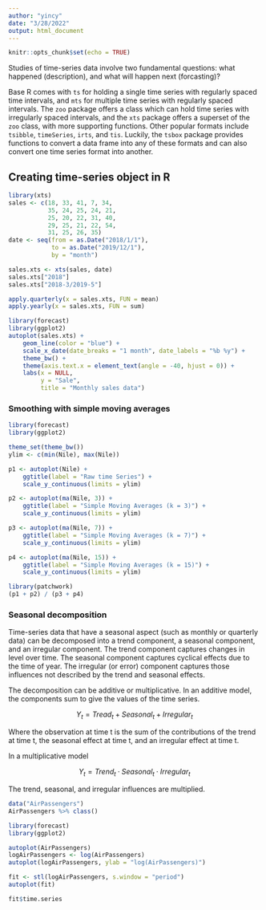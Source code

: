 ```yaml
---
author: "yincy"
date: "3/28/2022"
output: html_document
---
```


```r
knitr::opts_chunk$set(echo = TRUE)
```


Studies of time-series data involve two fundamental questions: what happened (description), and what will happen next (forcasting)?  

Base R comes with `ts` for holding a single time series with regularly spaced time intervals, and `mts` for multiple time series with regularly spaced intervals. The `zoo` package offers a class which can hold time series with irregularly spaced intervals, and the `xts` package offers a superset of the `zoo` class, with more supporting functions. Other popular formats include `tsibble`, `timeSeries`, `irts`, and `tis`. Luckily, the `tsbox` package provides functions to convert a data frame into any of these formats and can also convert one time series format into another.  


## Creating time-series object in R
```r
library(xts)
sales <- c(18, 33, 41, 7, 34, 
           35, 24, 25, 24, 21, 
           25, 20, 22, 31, 40, 
           29, 25, 21, 22, 54, 
           31, 25, 26, 35)
date <- seq(from = as.Date("2018/1/1"), 
            to = as.Date("2019/12/1"), 
            by = "month")

sales.xts <- xts(sales, date)
sales.xts["2018"]
sales.xts["2018-3/2019-5"]
```

```r
apply.quarterly(x = sales.xts, FUN = mean)
apply.yearly(x = sales.xts, FUN = sum)
```


```r
library(forecast)
library(ggplot2)
autoplot(sales.xts) +
    geom_line(color = "blue") +
    scale_x_date(date_breaks = "1 month", date_labels = "%b %y") +
    theme_bw() +
    theme(axis.text.x = element_text(angle = -40, hjust = 0)) +
    labs(x = NULL, 
         y = "Sale", 
         title = "Monthly sales data")
```


### Smoothing with simple moving averages
```r
library(forecast)
library(ggplot2)

theme_set(theme_bw())
ylim <- c(min(Nile), max(Nile))

p1 <- autoplot(Nile) +
    ggtitle(label = "Raw time Series") +
    scale_y_continuous(limits = ylim)

p2 <- autoplot(ma(Nile, 3)) +
    ggtitle(label = "Simple Moving Averages (k = 3)") +
    scale_y_continuous(limits = ylim)

p3 <- autoplot(ma(Nile, 7)) +
    ggtitle(label = "Simple Moving Averages (k = 7)") +
    scale_y_continuous(limits = ylim)

p4 <- autoplot(ma(Nile, 15)) +
    ggtitle(label = "Simple Moving Averages (k = 15)") +
    scale_y_continuous(limits = ylim)

library(patchwork)
(p1 + p2) / (p3 + p4)
```


### Seasonal decomposition
Time-series data that have a seasonal aspect (such as monthly or quarterly data) can be decomposed into a trend component, a seasonal component, and an irregular component. The trend component captures changes in level over time. The seasonal component captures cyclical effects due to the time of year. The irregular (or error) component captures those influences not described by the trend and seasonal effects.  

The decomposition can be additive or multiplicative. In an additive model, the components sum to give the values of the time series.  

$$Y_{t} = Tread_{t} + Seasonal_{t} + Irregular_{t}$$

Where the observation at time t is the sum of the contributions of the trend at time t, the seasonal effect at time t, and an irregular effect at time t.  

In a multiplicative model  

$$Y_{t} = Trend_{t} \cdot Seasonal_{t} \cdot Irregular_{t}$$

The trend, seasonal, and irregular influences are multiplied.  


```r
data("AirPassengers")
AirPassengers %>% class()

library(forecast)
library(ggplot2)

autoplot(AirPassengers)
logAirPassengers <- log(AirPassengers)
autoplot(logAirPassengers, ylab = "log(AirPassengers)")

fit <- stl(logAirPassengers, s.window = "period")
autoplot(fit)
```

```r
fit$time.series
```


























